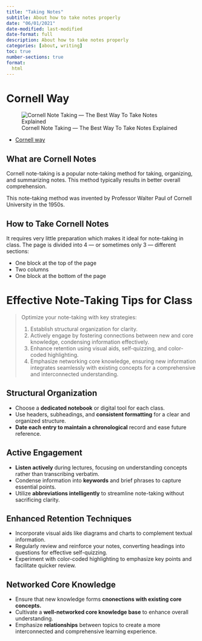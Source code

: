 ```yaml
---
title: "Taking Notes"
subtitle: About how to take notes properly
date: "06/01/2021"
date-modified: last-modified
date-format: full
description: About how to take notes properly
categories: [about, writing]
toc: true
number-sections: true
format:
  html
---
```


# Cornell Way

![Cornell Note Taking — The Best Way To Take Notes Explained](/images/learning/cornell%20notes%20note%20taking%20method.jpeg)

- [Cornell way](https://medium.goodnotes.com/study-with-ease-the-best-way-to-take-notes-2749a3e8297b){.external}


## What are Cornell Notes

Cornell note-taking is a popular note-taking method for taking, organizing, and summarizing notes. This method typically results in better overall comprehension.

This note-taking method was invented by Professor Walter Paul of Cornell University in the 1950s.

## How to Take Cornell Notes

It requires very little preparation which makes it ideal for note-taking in class. The page is divided into 4 — or sometimes only 3 — different sections:

- One block at the top of the page
- Two columns
- One block at the bottom of the page

# Effective Note-Taking Tips for Class

> Optimize your note-taking with key strategies:
> 
> 1. Establish structural organization for clarity.
> 2. Actively engage by fostering connections between new and core knowledge, condensing information effectively.
> 3. Enhance retention using visual aids, self-quizzing, and color-coded highlighting.
> 4. Emphasize networking core knowledge, ensuring new information integrates seamlessly with existing concepts for a comprehensive and interconnected understanding.

## Structural Organization

   - Choose a **dedicated notebook** or digital tool for each class.
   - Use headers, subheadings, and **consistent formatting** for a clear and organized structure.
   - **Date each entry to maintain a chronological** record and ease future reference.

## Active Engagement

   - **Listen actively** during lectures, focusing on understanding concepts rather than transcribing verbatim.
   - Condense information into **keywords** and brief phrases to capture essential points.
   - Utilize **abbreviations intelligently** to streamline note-taking without sacrificing clarity.

## Enhanced Retention Techniques

   - Incorporate visual aids like diagrams and charts to complement textual information.
   - Regularly review and reinforce your notes, converting headings into questions for effective self-quizzing.
   - Experiment with color-coded highlighting to emphasize key points and facilitate quicker review.

## Networked Core Knowledge

  - Ensure that new knowledge forms **cnonections with existing core concepts.**
  - Cultivate a **well-networked core knowledge base** to enhance overall understanding.
  - Emphasize **relationships** between topics to create a more interconnected and comprehensive learning experience.










